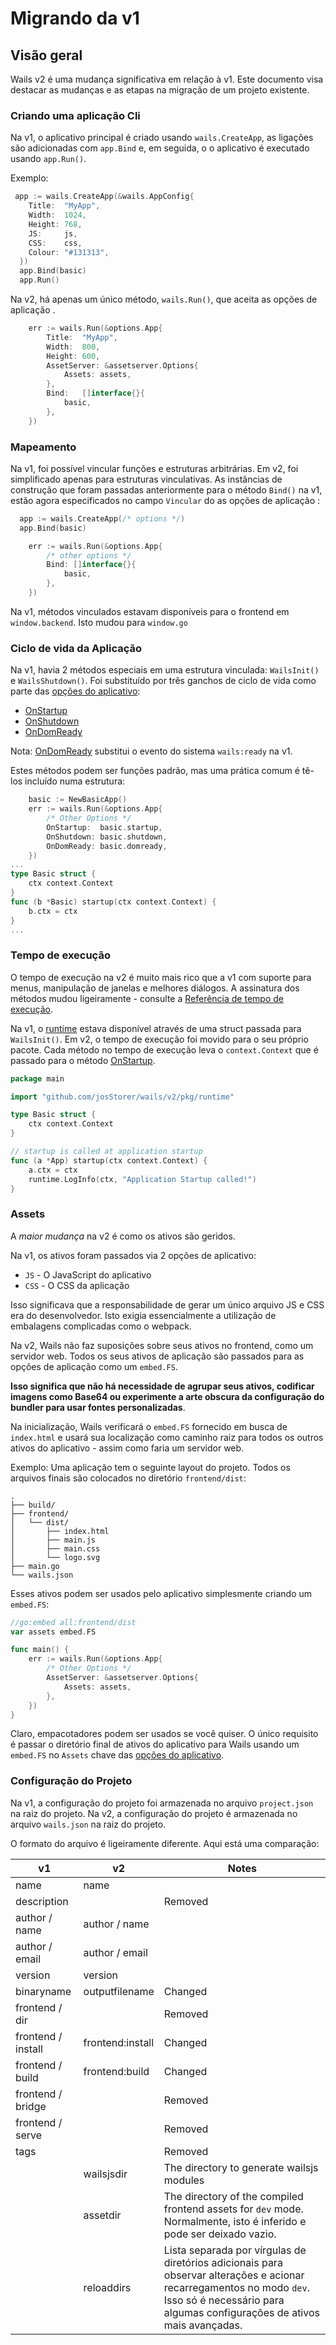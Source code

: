 # Migrando da v1

## Visão geral

Wails v2 é uma mudança significativa em relação à v1. Este documento visa destacar as mudanças e as etapas na migração de um projeto existente.

### Criando uma aplicação Cli

Na v1, o aplicativo principal é criado usando `wails.CreateApp`, as ligações são adicionadas com `app.Bind` e, em seguida, o o aplicativo é executado usando `app.Run()`.

Exemplo:

```go title="v1"
 app := wails.CreateApp(&wails.AppConfig{
    Title:  "MyApp",
    Width:  1024,
    Height: 768,
    JS:     js,
    CSS:    css,
    Colour: "#131313",
  })
  app.Bind(basic)
  app.Run()
```

Na v2, há apenas um único método, `wails.Run()`, que aceita as opções de aplicação [](../reference/options.mdx#application-options).

```go title="v2"
    err := wails.Run(&options.App{
        Title:  "MyApp",
        Width:  800,
        Height: 600,
        AssetServer: &assetserver.Options{
            Assets: assets,
        },
        Bind:   []interface{}{
            basic,
        },
    })
```

### Mapeamento

Na v1, foi possível vincular funções e estruturas arbitrárias. Em v2, foi simplificado apenas para estruturas vinculativas. As instâncias de construção que foram passadas anteriormente para o método `Bind()` na v1, estão agora especificados no campo `Vincular` do as opções de aplicação [](../reference/options.mdx#application-options):

```go title="v1"
  app := wails.CreateApp(/* options */)
  app.Bind(basic)
```

```go title="v2"
    err := wails.Run(&options.App{
        /* other options */
        Bind: []interface{}{
            basic,
        },
    })
```

Na v1, métodos vinculados estavam disponíveis para o frontend em `window.backend`. Isto mudou para `window.go`

### Ciclo de vida da Aplicação

Na v1, havia 2 métodos especiais em uma estrutura vinculada: `WailsInit()` e `WailsShutdown()`. Foi substituído por três ganchos de ciclo de vida como parte das [opções do aplicativo](../reference/options.mdx#application-options):

- [OnStartup](../reference/options.mdx#onstartup)
- [OnShutdown](../reference/options.mdx#onshutdown)
- [OnDomReady](../reference/options.mdx#ondomready)

Nota: [OnDomReady](../reference/options.mdx#ondomready) substitui o evento do sistema `wails:ready` na v1.

Estes métodos podem ser funções padrão, mas uma prática comum é tê-los incluído numa estrutura:

```go title="v2"
    basic := NewBasicApp()
    err := wails.Run(&options.App{
        /* Other Options */
        OnStartup:  basic.startup,
        OnShutdown: basic.shutdown,
        OnDomReady: basic.domready,
    })
...
type Basic struct {
    ctx context.Context
}
func (b *Basic) startup(ctx context.Context) {
    b.ctx = ctx
}
...
```

### Tempo de execução

O tempo de execução na v2 é muito mais rico que a v1 com suporte para menus, manipulação de janelas e melhores diálogos. A assinatura dos métodos mudou ligeiramente - consulte a [Referência de tempo de execução](../reference/runtime/intro.mdx).

Na v1, o [runtime](../reference/runtime/intro.mdx) estava disponível através de uma struct passada para `WailsInit()`. Em v2, o tempo de execução foi movido para o seu próprio pacote. Cada método no tempo de execução leva o `context.Context` que é passado para o método [OnStartup](../reference/options.mdx#onstartup).

```go title="Runtime Example"
package main

import "github.com/josStorer/wails/v2/pkg/runtime"

type Basic struct {
    ctx context.Context
}

// startup is called at application startup
func (a *App) startup(ctx context.Context) {
    a.ctx = ctx
    runtime.LogInfo(ctx, "Application Startup called!")
}

```

### Assets

A _maior mudança_ na v2 é como os ativos são geridos.

Na v1, os ativos foram passados via 2 opções de aplicativo:

- `JS` - O JavaScript do aplicativo
- `CSS` - O CSS da aplicação

Isso significava que a responsabilidade de gerar um único arquivo JS e CSS era do desenvolvedor. Isto exigia essencialmente a utilização de embalagens complicadas como o webpack.

Na v2, Wails não faz suposições sobre seus ativos no frontend, como um servidor web. Todos os seus ativos de aplicação são passados para as opções de aplicação como um `embed.FS`.

**Isso significa que não há necessidade de agrupar seus ativos, codificar imagens como Base64 ou experimente a arte obscura da configuração do bundler para usar fontes personalizadas**.

Na inicialização, Wails verificará o `embed.FS` fornecido em busca de `index.html` e usará sua localização como caminho raiz para todos os outros ativos do aplicativo - assim como faria um servidor web.

Exemplo: Uma aplicação tem o seguinte layout do projeto. Todos os arquivos finais são colocados no diretório `frontend/dist`:

```shell
.
├── build/
├── frontend/
│   └── dist/
│       ├── index.html
│       ├── main.js
│       ├── main.css
│       └── logo.svg
├── main.go
└── wails.json
```

Esses ativos podem ser usados pelo aplicativo simplesmente criando um `embed.FS`:

```go title="Assets Example"
//go:embed all:frontend/dist
var assets embed.FS

func main() {
    err := wails.Run(&options.App{
        /* Other Options */
        AssetServer: &assetserver.Options{
            Assets: assets,
        },
    })
}
```

Claro, empacotadores podem ser usados se você quiser. O único requisito é passar o diretório final de ativos do aplicativo para Wails usando um `embed.FS` no `Assets` chave das [opções do aplicativo](../reference/options.mdx#application-options).

### Configuração do Projeto

Na v1, a configuração do projeto foi armazenada no arquivo `project.json` na raiz do projeto. Na v2, a configuração do projeto é armazenada no arquivo `wails.json` na raiz do projeto.

O formato do arquivo é ligeiramente diferente. Aqui está uma comparação:

<p align="center">

| v1                 | v2               | Notes                                                                                                                                                                      |
| ------------------ | ---------------- | -------------------------------------------------------------------------------------------------------------------------------------------------------------------------- |
| name               | name             |                                                                                                                                                                            |
| description        |                  | Removed                                                                                                                                                                    |
| author / name      | author / name    |                                                                                                                                                                            |
| author / email     | author / email   |                                                                                                                                                                            |
| version            | version          |                                                                                                                                                                            |
| binaryname         | outputfilename   | Changed                                                                                                                                                                    |
| frontend / dir     |                  | Removed                                                                                                                                                                    |
| frontend / install | frontend:install | Changed                                                                                                                                                                    |
| frontend / build   | frontend:build   | Changed                                                                                                                                                                    |
| frontend / bridge  |                  | Removed                                                                                                                                                                    |
| frontend / serve   |                  | Removed                                                                                                                                                                    |
| tags               |                  | Removed                                                                                                                                                                    |
|                    | wailsjsdir       | The directory to generate wailsjs modules                                                                                                                                  |
|                    | assetdir         | The directory of the compiled frontend assets for `dev` mode. Normalmente, isto é inferido e pode ser deixado vazio.                                                           |
|                    | reloaddirs       | Lista separada por vírgulas de diretórios adicionais para observar alterações e acionar recarregamentos no modo `dev`. Isso só é necessário para algumas configurações de ativos mais avançadas. |

</p>
